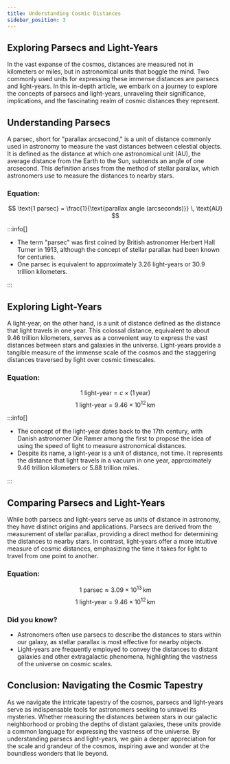 ```yaml
---
title: Understanding Cosmic Distances
sidebar_position: 3
---
```



## Exploring Parsecs and Light-Years

In the vast expanse of the cosmos, distances are measured not in kilometers or miles, but in astronomical units that boggle the mind. Two commonly used units for expressing these immense distances are parsecs and light-years. In this in-depth article, we embark on a journey to explore the concepts of parsecs and light-years, unraveling their significance, implications, and the fascinating realm of cosmic distances they represent.

## Understanding Parsecs

A parsec, short for "parallax arcsecond," is a unit of distance commonly used in astronomy to measure the vast distances between celestial objects. It is defined as the distance at which one astronomical unit (AU), the average distance from the Earth to the Sun, subtends an angle of one arcsecond. This definition arises from the method of stellar parallax, which astronomers use to measure the distances to nearby stars.

### Equation:

$$
\text{1 parsec} = \frac{1}{\text{parallax angle (arcseconds)}} \, \text{AU}
$$




<Admonition type="tip" icon="💡" title="Did you know...">

</Admonition>


:::info[]

- The term "parsec" was first coined by British astronomer Herbert Hall Turner in 1913, although the concept of stellar parallax had been known for centuries.
- One parsec is equivalent to approximately 3.26 light-years or 30.9 trillion kilometers.

:::





## Exploring Light-Years

A light-year, on the other hand, is a unit of distance defined as the distance that light travels in one year. This colossal distance, equivalent to about 9.46 trillion kilometers, serves as a convenient way to express the vast distances between stars and galaxies in the universe. Light-years provide a tangible measure of the immense scale of the cosmos and the staggering distances traversed by light over cosmic timescales.

### Equation:

$$
\text{1 light-year} = c \times (1 \, \text{year})
$$
$$
\text{1 light-year} = 9.46 \times 10^{12} \, \text{km}
$$




<Admonition type="tip" icon="💡" title="Did you know...">

</Admonition>

:::info[]

- The concept of the light-year dates back to the 17th century, with Danish astronomer Ole Rømer among the first to propose the idea of using the speed of light to measure astronomical distances.
- Despite its name, a light-year is a unit of distance, not time. It represents the distance that light travels in a vacuum in one year, approximately 9.46 trillion kilometers or 5.88 trillion miles.

:::



## Comparing Parsecs and Light-Years

While both parsecs and light-years serve as units of distance in astronomy, they have distinct origins and applications. Parsecs are derived from the measurement of stellar parallax, providing a direct method for determining the distances to nearby stars. In contrast, light-years offer a more intuitive measure of cosmic distances, emphasizing the time it takes for light to travel from one point to another.


### Equation:
$$
\text{1 parsec} \approx 3.09 \times 10^{13} \, \text{km}
$$
$$
\text{1 light-year} = 9.46 \times 10^{12} \, \text{km}
$$

### Did you know?
- Astronomers often use parsecs to describe the distances to stars within our galaxy, as stellar parallax is most effective for nearby objects.
- Light-years are frequently employed to convey the distances to distant galaxies and other extragalactic phenomena, highlighting the vastness of the universe on cosmic scales.

## Conclusion: Navigating the Cosmic Tapestry

As we navigate the intricate tapestry of the cosmos, parsecs and light-years serve as indispensable tools for astronomers seeking to unravel its mysteries. Whether measuring the distances between stars in our galactic neighborhood or probing the depths of distant galaxies, these units provide a common language for expressing the vastness of the universe. By understanding parsecs and light-years, we gain a deeper appreciation for the scale and grandeur of the cosmos, inspiring awe and wonder at the boundless wonders that lie beyond.